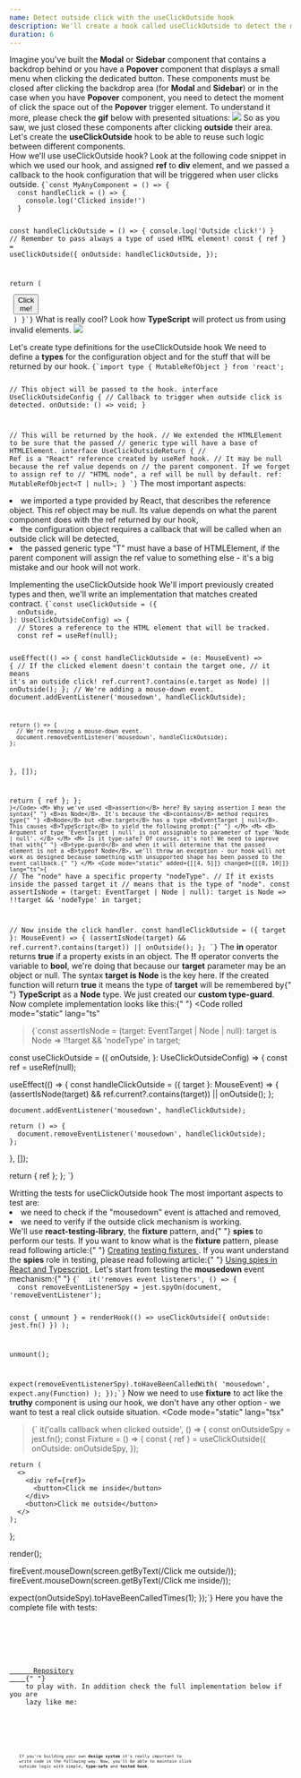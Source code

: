 ```yaml
---
name: Detect outside click with the useClickOutside hook
description: We'll create a hook called useClickOutside to detect the moment when the user clicks outside a particular HTML element node. It may be useful to close Modal or Sidebar components in your app.
duration: 6
---
```


<Prelude label="Understanding the use cases for the useClickOutside hook">
  <M>Imagine you've built the <B>Modal</B> or <B>Sidebar</B> component that contains a backdrop behind or you have a <B>Popover</B> component that displays a small menu when clicking the dedicated button.</M>
  <M>These components must be closed after clicking the backdrop area (for <B>Modal</B> and <B>Sidebar</B>) or in the case when you have <B>Popover</B> component, you need to detect the moment of click the space out of the <B>Popover</B> trigger element.</M>
  <M>To understand it more, please check the <B>gif</B> below with presented situations: </M>
  <Image
    rolled
  description="The use case of hook"
   src="https://raw.githubusercontent.com/polubis/Snippets/main/popover-use-case.gif"
/>
<M>So as you saw, we just closed these components after clicking <B>outside</B> their area. Let's create the <B>useClickOutside</B> hook to be able to reuse such logic between different components.</M>

</Prelude>

<Section>
  <XL>How we'll use useClickOutside hook?</XL>
  <M>
    Look at the following code snippet in which we used our hook, and assigned <B>ref</B> to <B>div</B> element, and we passed a callback to the hook configuration that will be triggered when user clicks outside. 
  </M>
  <Code mode="static" lang="ts">{`const MyAnyComponent = () => {
  const handleClick = () => {
    console.log('Clicked inside!')
  }
 
  const handleClickOutside = () => {
    console.log('Outside click!')
  }
  // Remember to pass always a type of used HTML element!
  const { ref } = useClickOutside<HTMLDivElement>({
    onOutside: handleClickOutside,
  });
 
  return (
    <div ref={ref}>
      <button onClick={handleClick}>Click me!</button>
    </div>
  )
}`}</Code>
<M>What is really cool? Look how <B>TypeScript</B> will protect us from using invalid elements. </M>
<Image
  rolled
description="TypeScript protection"
  src="https://raw.githubusercontent.com/polubis/Snippets/main/tscheck.gif"
/>

</Section>

<Section>
  <XL>Let's create type definitions for the useClickOutside hook</XL>
  <M>
    We need to define a <B>types</B> for the configuration object and for the
    stuff that will be returned by our hook.
  </M>
  <Code mode="static" lang="ts">{`import type { MutableRefObject } from 'react';
 
// This object will be passed to the hook.
interface UseClickOutsideConfig {
  // Callback to trigger when outside click is detected.
  onOutside: () => void;
}
 
// This will be returned by the hook.
// We extended the HTMLElement to be sure that the passed 
// generic type will have a base of HTMLElement.
interface UseClickOutsideReturn<T extends HTMLElement> {
  // Ref is a "React" reference created by useRef hook.
  // It may be null because the ref value depends on
  // the parent component. If we forget to assign ref to
  // "HTML node", a ref will be null by default.
  ref: MutableRefObject<T | null>;
}
`}</Code>
  <M>The most important aspects: </M>
  <L>
    <Li>
      we imported a type provided by React, that describes the reference object.
      This ref object may be null. Its value depends on what the parent
      component does with the ref returned by our hook,
    </Li>
    <Li>
      the configuration object requires a callback that will be called when an
      outside click will be detected,
    </Li>
    <Li>
      the passed generic type "T" must have a base of HTMLElement, if the parent
      component will assign the ref value to something else - it's a big mistake
      and our hook will not work.
    </Li>
  </L>
</Section>

<Section>
  <XL>Implementing the useClickOutside hook</XL>
  <M>
    We'll import previously created types and then, we'll write an
    implementation that matches created contract.
  </M>
  <Code
    mode="static"
    lang="ts"
  >{`const useClickOutside = <T extends HTMLElement>({
  onOutside,
}: UseClickOutsideConfig) => {
  // Stores a reference to the HTML element that will be tracked.
  const ref = useRef<T>(null);
 
  useEffect(() => {
    const handleClickOutside = (e: MouseEvent) => {
      // If the clicked element doesn't contain the target one, 
      // it means it's an outside click!
      ref.current?.contains(e.target as Node) || onOutside();
    };
    // We're adding a mouse-down event.
    document.addEventListener('mousedown', handleClickOutside);
 
    return () => {
      // We're removing a mouse-down event.
      document.removeEventListener('mousedown', handleClickOutside);
    };
  }, []);
  
  return { ref };
};
`}</Code>
  <M>
    Why we've used <B>assertion</B> here? By saying assertion I mean the syntax{" "}
    <B>as Node</B>. It's because the <B>contains</B> method requires type{" "}
    <B>Node</B> but <B>e.target</B> has a type <B>EventTarget | null</B>. This
    causes <B>TypeScript</B> to yield the following prompt:{" "}
  </M>
  <M>
    <B>
      Argument of type 'EventTarget | null' is not assignable to parameter of
      type 'Node | null'.
    </B>
  </M>
  <M>
    Is it type-safe? Of course, it's not! We need to improve that with{" "}
    <B>type-guard</B> and when it will determine that the passed element is not
    a <B>typeof Node</B>, we'll throw an exception - our hook will not work as
    designed because something with unsupported shape has been passed to the
    event callback.{" "}
  </M>
  <Code mode="static" added={[[4, 5]]} changed={[[8, 10]]} lang="ts">{`
// The "node" have a specific property "nodeType".
// If it exists inside the passed target it 
// means that is the type of "node".
const assertIsNode = (target: EventTarget | Node | null): target is Node =>
  !!target && 'nodeType' in target;
  
// Now inside the click handler.
const handleClickOutside = ({ target }: MouseEvent) => {
  (assertIsNode(target) && ref.current?.contains(target)) || onOutside();
};
`}</Code>
  <M>
    The <B>in</B> operator returns <B>true</B> if a property exists in an
    object. The <B>!!</B> operator converts the variable to <B>bool</B>, we're
    doing that because our <B>target</B> parameter may be an object or null. The
    syntax <B>target is Node</B> is the key here. If the created function will
    return <B>true</B> it means the type of <B>target</B> will be remembered by{" "}
    <B>TypeScript</B> as a <B>Node</B> type.
  </M>
  <M>
    We just created our <B>custom type-guard</B>. Now complete implementation
    looks like this:{" "}
  </M>
  <Code
    rolled
    mode="static"
    lang="ts"
  >{`const assertIsNode = (target: EventTarget | Node | null): target is Node =>
  !!target && 'nodeType' in target;
 
const useClickOutside = <T extends HTMLElement>({
  onOutside,
}: UseClickOutsideConfig) => {
  const ref = useRef<T>(null);
 
  useEffect(() => {
    const handleClickOutside = ({ target }: MouseEvent) => {
      (assertIsNode(target) && ref.current?.contains(target)) || onOutside();
    };
 
    document.addEventListener('mousedown', handleClickOutside);
 
    return () => {
      document.removeEventListener('mousedown', handleClickOutside);
    };
  }, []);
 
  return { ref };
};
`}</Code>
</Section>

<Section>
  <XL>Writting the tests for useClickOutside hook</XL>
  <M>The most important aspects to test are:</M>
  <L ordered>
    <Li>we need to check if the "mousedown" event is attached and removed,</Li>
    <Li>we need to verify if the outside click mechanism is working.</Li>
  </L>
  <M>
    We'll use <B>react-testing-library</B>, the <B>fixture</B> pattern, and{" "}
    <B>spies</B> to perform our tests.
  </M>
  <Hint hasBg>
    If you want to know what is the <B>fixture</B> pattern, please read
    following article:{" "}
    <A
      href="https://greenonsoftware.com/courses/react-testing-spellbook/mastering-unit-testing/creating-testing-fixtures/"
      outside
    >
      Creating testing fixtures
    </A>
    .
  </Hint>
  <Hint hasBg>
    If you want understand the <B>spies</B> role in testing, please read
    following article:{" "}
    <A
      href="https://greenonsoftware.com/courses/react-testing-spellbook/mastering-unit-testing/using-spies-in-react-and-typescript/"
      outside
    >
      Using spies in React and Typescript
    </A>
    .
  </Hint>
  <M>
    Let's start from testing the <B>mousedown</B> event mechanism:{" "}
  </M>
  <Code mode="static" lang="ts">{`  it('removes event listeners', () => {
  const removeEventListenerSpy = jest.spyOn(document, 'removeEventListener');
 
  const { unmount } = renderHook(() =>
    useClickOutside({ onOutside: jest.fn() })
  );
 
  unmount();
 
  expect(removeEventListenerSpy).toHaveBeenCalledWith(
    'mousedown',
    expect.any(Function)
  );
});`}</Code>
  <M>
    Now we need to use <B>fixture</B> to act like the <B>truthy</B> component is
    using our hook, we don't have any other option - we want to test a real
    click outside situation.
  </M>
  <Code
    mode="static"
    lang="tsx"
  >{`  it('calls callback when clicked outside', () => {
  const onOutsideSpy = jest.fn();
  const Fixture = () => {
    const { ref } = useClickOutside<HTMLDivElement>({
      onOutside: onOutsideSpy,
    });
 
    return (
      <>
        <div ref={ref}>
          <button>Click me inside</button>
        </div>
        <button>Click me outside</button>
      </>
    );
  };
 
  render(<Fixture />);
 
  fireEvent.mouseDown(screen.getByText(/Click me outside/));
  fireEvent.mouseDown(screen.getByText(/Click me inside/));
 
  expect(onOutsideSpy).toHaveBeenCalledTimes(1);
});`}</Code>
  <M>Here you have the complete file with tests: </M>
  <Code
    mode="dynamic"
    rolled
    src="https://raw.githubusercontent.com/polubis/Dream-stack-for-React-dev/article/Detect-outside-click-with-the-useClickOutside-hook/system/libs/figa-hooks/src/lib/use-click-outside/use-click-outside.test.tsx"
  />
</Section>

<Example label="The full implementation">
  <M>
    <A
      href="https://github.com/polubis/Dream-stack-for-React-dev/tree/article/Detect-outside-click-with-the-useClickOutside-hook/system/libs/figa-hooks/src/lib/use-click-outside"
      outside
    >
      Repository
    </A>{" "}
    to play with. In addition check the full implementation below if you are
    lazy like me:
  </M>
  <Code
    mode="dynamic"
    rolled
    description="Type definitions in defs.ts file"
    src="https://raw.githubusercontent.com/polubis/Dream-stack-for-React-dev/article/Detect-outside-click-with-the-useClickOutside-hook/system/libs/figa-hooks/src/lib/use-click-outside/defs.ts"
  />
  <Code
    mode="dynamic"
    rolled
    description="The implementation inside use-click-outside.ts file"
    src="https://raw.githubusercontent.com/polubis/Dream-stack-for-React-dev/article/Detect-outside-click-with-the-useClickOutside-hook/system/libs/figa-hooks/src/lib/use-click-outside/use-click-outside.ts"
  />
  <Code
    mode="dynamic"
    rolled
    description="The unit tests inside use-click-outside.test.ts file"
    src="https://raw.githubusercontent.com/polubis/Dream-stack-for-React-dev/article/Detect-outside-click-with-the-useClickOutside-hook/system/libs/figa-hooks/src/lib/use-click-outside/use-click-outside.test.tsx"
  />
</Example>

<Summary label="What did we learn today?">
  <M>
    If you're building your own <B>design system</B> it's really important to
    write code in the following way. Now, you'll be able to maintain click
    outside logic with simple, <B>type-safe</B> and <B>tested hook</B>.
  </M>
</Summary>
